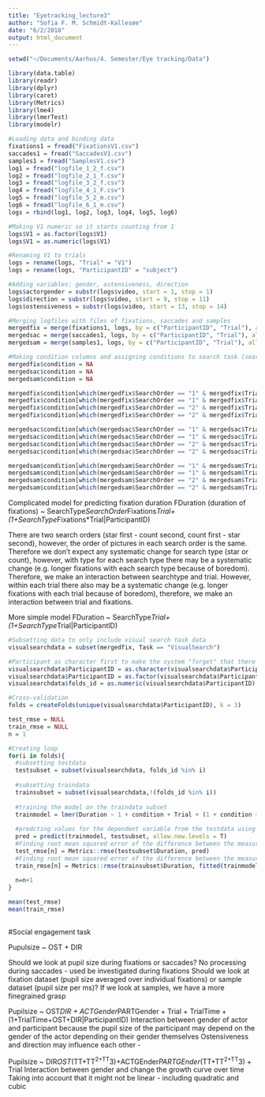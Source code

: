 ```yaml
---
title: "Eyetracking_lecture3"
author: "Sofia F. M. Schmidt-Kallesøe"
date: "6/2/2018"
output: html_document
---
```


```r

setwd("~/Documents/Aarhus/4. Semester/Eye tracking/Data")

library(data.table)
library(readr)
library(dplyr)
library(caret)
library(Metrics)
library(lme4)
library(lmerTest)
library(modelr)

```



```r

#Loading data and binding data
fixations1 = fread("FixationsV1.csv")
saccades1 = fread("SaccadesV1.csv")
samples1 = fread("SamplesV1.csv")
log1 = fread("logfile_1_2_f.csv")
log2 = fread("logfile_2_1_f.csv")
log3 = fread("logfile_3_2_f.csv")
log4 = fread("logfile_4_1_F.csv")
log5 = fread("logfile_5_2_m.csv")
log6 = fread("logfile_6_1_m.csv")
logs = rbind(log1, log2, log3, log4, log5, log6)

#Making V1 numeric so it starts counting from 1
logs$V1 = as.factor(logs$V1)
logs$V1 = as.numeric(logs$V1)

#Renaming V1 to trials
logs = rename(logs, "Trial" = "V1")
logs = rename(logs, "ParticipantID" = "subject")

#Adding variables: gender, ostensiveness, direction
logs$actorgender = substr(logs$video, start = 1, stop = 1)
logs$direction = substr(logs$video, start = 9, stop = 11)
logs$ostensiveness = substr(logs$video, start = 13, stop = 14)

#Merging logfiles with files of fixations, saccades and samples
mergedfix = merge(fixations1, logs, by = c("ParticipantID", "Trial"), all = T)
mergedsac = merge(saccades1, logs, by = c("ParticipantID", "Trial"), all = T)
mergedsam = merge(samples1, logs, by = c("ParticipantID", "Trial"), all = T)

#Making condition columns and assigning conditions to search task (search order 1 = 1-5 star search, 6-10 counting & search order 2 = 1-5 counting, 6-10 star search)
mergedfix$condition = NA
mergedsac$condition = NA
mergedsam$condition = NA

mergedfix$condition[which(mergedfix$SearchOrder == "1" & mergedfix$Trial < 6)] = "Star"
mergedfix$condition[which(mergedfix$SearchOrder == "1" & mergedfix$Trial > 5)] = "Count"
mergedfix$condition[which(mergedfix$SearchOrder == "2" & mergedfix$Trial < 6)] = "Count"
mergedfix$condition[which(mergedfix$SearchOrder == "2" & mergedfix$Trial > 5)] = "Star"

mergedsac$condition[which(mergedsac$SearchOrder == "1" & mergedsac$Trial < 6)] = "Star"
mergedsac$condition[which(mergedsac$SearchOrder == "1" & mergedsac$Trial > 5)] = "Count"
mergedsac$condition[which(mergedsac$SearchOrder == "2" & mergedsac$Trial < 6)] = "Count"
mergedsac$condition[which(mergedsac$SearchOrder == "2" & mergedsac$Trial > 5)] = "Star"

mergedsam$condition[which(mergedsam$SearchOrder == "1" & mergedsam$Trial < 6)] = "Star"
mergedsam$condition[which(mergedsam$SearchOrder == "1" & mergedsam$Trial > 5)] = "Count"
mergedsam$condition[which(mergedsam$SearchOrder == "2" & mergedsam$Trial < 6)] = "Count"
mergedsam$condition[which(mergedsam$SearchOrder == "2" & mergedsam$Trial > 5)] = "Star"

```

Complicated model for predicting fixation duration
FDuration (duration of fixations) ~ SearchType*SearchOrder*Fixations*Trial+(1+SearchType*Fixations*Trial|ParticipantID)

There are two search orders (star first - count second, count first - star second), however, the order of pictures in each search order is the same. Therefore we don't expect any systematic change for search type (star or count), however, with type for each search type there may be a systematic change (e.g. longer fixations with each search type because of boredom). Therefore, we make an interaction between searchtype and trial. However, within each trial there also may be a systematic change (e.g. longer fixations with each trial because of boredom), therefore, we make an interaction between trial and fixations. 

More simple model
FDuration ~ SearchType*Trial+(1+SearchType*Trial|ParticipantID)


```r

#Subsetting data to only include visual search task data
visualsearchdata = subset(mergedfix, Task == "VisualSearch")

#Participant as character first to make the system "forget" that there used to be 12 factors (across all tasks), then as factor and creating folds_id variable to give participants numbers instead of strings -
visualsearchdata$ParticipantID = as.character(visualsearchdata$ParticipantID)
visualsearchdata$ParticipantID = as.factor(visualsearchdata$ParticipantID)
visualsearchdata$folds_id = as.numeric(visualsearchdata$ParticipantID)

#Cross-validation
folds = createFolds(unique(visualsearchdata$ParticipantID), k = 3)

test_rmse = NULL
train_rmse = NULL
n = 1

#Creating loop
for(i in folds){
  #subsetting testdata
  testsubset = subset(visualsearchdata, folds_id %in% i)
  
  #subsetting traindata
  trainsubset = subset(visualsearchdata,!(folds_id %in% i))
  
  #training the model on the traindata subset
  trainmodel = lmer(Duration ~ 1 + condition + Trial + (1 + condition + Trial | ParticipantID), REML = FALSE, trainsubset)
  
  #predcting values for the dependent variable from the testdata using the training model
  pred = predict(trainmodel, testsubset, allow.new.levels = T)
  #Finding root mean squared error of the difference between the measured child MLU in the test data and the predicted child MLU
  test_rmse[n] = Metrics::rmse(testsubset$Duration, pred)
  #Finding root mean squared error of the difference between the measured child MLU in the train data and the fitted MLU values of the training model 
  train_rmse[n] = Metrics::rmse(trainsubset$Duration, fitted(trainmodel))
  
  n=n+1
}

mean(test_rmse)
mean(train_rmse)
  

```

#Social engagement task

Pupulsize ~ OST + DIR 

Should we look at pupil size during fixations or saccades?
  No processing during saccades - used be investigated during fixations
Should we look at fixation dataset (pupil size averaged over individual fixations) or sample dataset (pupil size per ms)?
  If we look at samples, we have a more finegrained grasp 
  
Pupilsize ~ OST*DIR + ACTGender*PARTGender + Trial + TrialTime + (1+TrialTime+OST+DIR|ParticipantID)
  Interaction between gender of actor and participant because the pupil size of the participant may depend on the gender of the actor depending on their gender themselves
  Ostensiveness and direction may influence each other - 


Pupilsize ~ DIR*OST*(TT+TT^2+TT^3)+ACTGEnder*PARTGEnder*(TT+TT^2+TT^3) + Trial
Interaction between gender and change the growth curve over time 
Taking into account that it might not be linear - including quadratic and cubic 



```r




```





